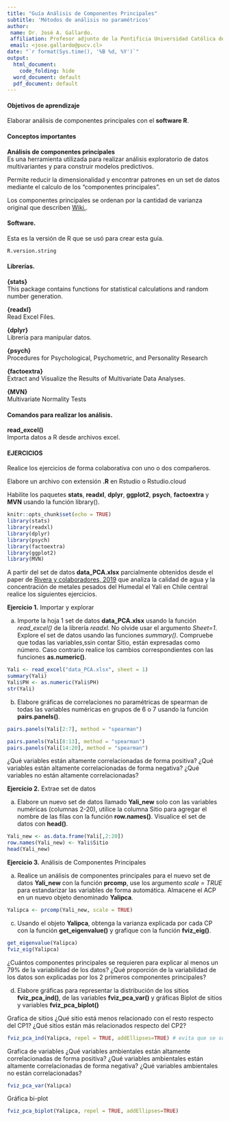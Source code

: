 ```yaml
---
title: "Guía Análisis de Componentes Principales"
subtitle: 'Métodos de análisis no paramétricos'
author:
 name: Dr. José A. Gallardo.
 affiliation: Profesor adjunto de la Pontificia Universidad Católica de Valparaíso
 email: <jose.gallardo@pucv.cl>
date: "`r format(Sys.time(), '%B %d, %Y')`"
output:
  html_document:
    code_folding: hide
  word_document: default
  pdf_document: default
---
```


#### Objetivos de aprendizaje

Elaborar análisis de componentes principales con el
 **software R**.
  
#### Conceptos importantes

**Análisis de componentes principales**  
Es una herramienta utilizada para realizar análisis exploratorio de datos multivariantes y para construir modelos predictivos.

Permite reducir la dimensionalidad y encontrar patrones en un set de datos mediante el calculo de los “componentes principales”.

Los componentes principales se ordenan por la cantidad de varianza original que describen [Wiki.](https://es.wikipedia.org/wiki/An%C3%A1lisis_de_componentes_principales).

#### Software.

Esta es la versión de R que se usó para crear esta guía.
```r
R.version.string
```

#### Librerías.
  
**{stats}**  
This package contains functions for statistical calculations and random number generation.

**{readxl}**  
Read Excel Files.
  
**{dplyr}**  
Librería para manipular datos.

**{psych}**  
Procedures for Psychological, Psychometric, and Personality
Research

**{factoextra}**  
Extract and Visualize the Results of Multivariate Data Analyses.

**{MVN}**  
Multivariate Normality Tests

#### Comandos para realizar los análisis.

**read_excel()**  
Importa datos a R desde archivos excel.


#### EJERCICIOS

Realice los ejercicios de forma colaborativa con uno o dos compañeros.

Elabore un archivo con extensión **.R** en Rstudio o Rstudio.cloud 

Habilite los paquetes **stats**, **readxl**, **dplyr**, **ggplot2**, **psych**, **factoextra** y **MVN** usando la función library().

```r
knitr::opts_chunk$set(echo = TRUE)
library(stats)
library(readxl)
library(dplyr)
library(psych)
library(factoextra)
library(ggplot2)
library(MVN)
```

A partir del set de datos **data_PCA.xlsx** parcialmente obtenidos desde el paper de [Rivera y colaboradores, 2019](https://www.sciencedirect.com/science/article/abs/pii/S0025326X19305004?via%3Dihub) que analiza la calidad de agua y la concentración de metales pesados del Humedal el Yali en Chile central realice los siguientes ejercicios.

**Ejercicio 1.** Importar y explorar

a) Importe la hoja 1 set de datos **data_PCA.xlsx** usando la función *read_excel()* de la librería *readxl*. No olvide usar el argumento *Sheet=1*. Explore el set de datos usando las funciones *summary()*. Compruebe que todas las variables,ssin contar Sitio, están expresadas como número. Caso contrario realice los cambios correspondientes con las funciones **as.numeric()**.

```r
Yali <- read_excel("data_PCA.xlsx", sheet = 1)
summary(Yali)
Yali$PH <- as.numeric(Yali$PH)
str(Yali)
```

b) Elabore gráficas de correlaciones no paramétricas de spearman de todas las variables numéricas en grupos de 6 o 7 usando la función **pairs.panels()**.

```r
pairs.panels(Yali[2:7], method = "spearman")
```

```r
pairs.panels(Yali[8:13], method = "spearman")
pairs.panels(Yali[14:20], method = "spearman")
```

¿Qué variables están altamente correlacionadas de forma positiva?
¿Qué variables están altamente correlacionadas de forma negativa?
¿Qué variables no están altamente correlacionadas?

**Ejercicio 2.** Extrae set de datos

a) Elabore un nuevo set de datos llamado **Yali_new** solo con las variables numéricas (columnas 2-20), utilice la columna Sitio para agregar el nombre de las filas con la función **row.names()**. Visualice el set de datos con **head()**.

```r
Yali_new <- as.data.frame(Yali[,2:20])
row.names(Yali_new) <- Yali$Sitio
head(Yali_new)
```


**Ejercicio 3.** Análisis de Componentes Principales

a) Realice un análisis de componentes principales para el nuevo set de datos **Yali_new** con la función **prcomp**, use los argumento *scale = TRUE* para estandarizar las variables de forma automática. Almacene el ACP en un nuevo objeto denominado **Yalipca**.

```r
Yalipca <- prcomp(Yali_new, scale = TRUE)
```

c) Usando el objeto **Yalipca**, obtenga la varianza explicada por cada CP con la función **get_eigenvalue()** y grafique con la función **fviz_eig()**.

```r
get_eigenvalue(Yalipca)
fviz_eig(Yalipca)

```

¿Cuántos componentes principales se requieren para explicar al menos un 79% de la variabilidad de los datos?
¿Qué proporción de la variabilidad de los datos son explicadas por los 2 primeros componentes principales?

d) Elabore gráficas para representar la distribución de los sitios **fviz_pca_ind()**, de las variables **fviz_pca_var()** y gráficas Biplot de sitios y variables **fviz_pca_biplot()**

Grafica de sitios
¿Qué sitio está menos relacionado con el resto respecto del CP1?
¿Qué sitios están más relacionados respecto del CP2?

```r
fviz_pca_ind(Yalipca, repel = TRUE, addEllipses=TRUE) # evita que se solape el nombre de los sitios

```

Grafica de variables
¿Qué variables ambientales están altamente correlacionadas de forma positiva?
¿Qué variables ambientales están altamente correlacionadas de forma negativa?
¿Qué variables ambientales no están correlacionadas?
```r
fviz_pca_var(Yalipca)
```

Gráfica bi-plot
```r
fviz_pca_biplot(Yalipca, repel = TRUE, addEllipses=TRUE)
```

